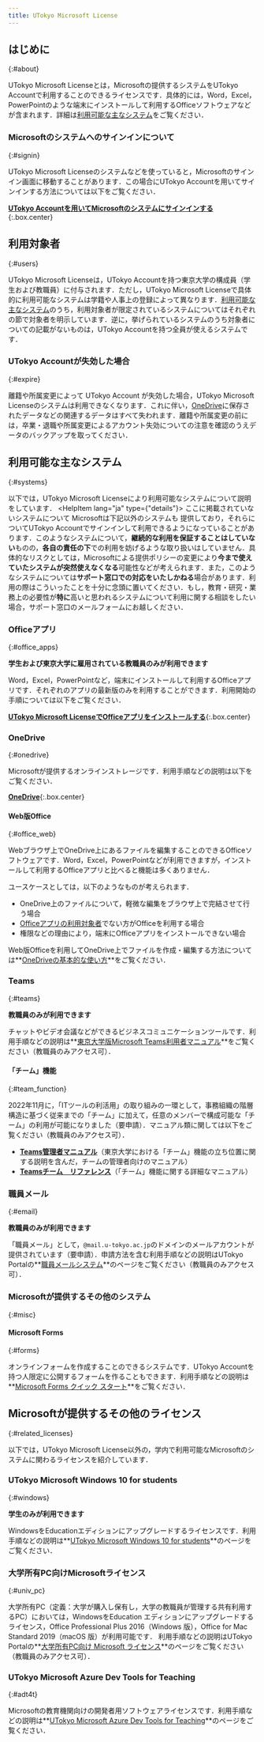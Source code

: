```yaml
---
title: UTokyo Microsoft License
---
```



## はじめに
{:#about}

UTokyo Microsoft Licenseとは，Microsoftの提供するシステムをUTokyo Accountで利用することのできるライセンスです．具体的には，Word，Excel，PowerPointのような端末にインストールして利用するOfficeソフトウェアなどが含まれます．詳細は[利用可能な主なシステム](#systems)をご覧ください．

### Microsoftのシステムへのサインインについて
{:#signin}

UTokyo Microsoft Licenseのシステムなどを使っていると，Microsoftのサインイン画面に移動することがあります．この場合にUTokyo Accountを用いてサインインする方法については以下をご覧ください．

**[UTokyo Accountを用いてMicrosoftのシステムにサインインする](signin)**{:.box.center}

## 利用対象者
{:#users}

UTokyo Microsoft Licenseは，UTokyo Accountを持つ東京大学の構成員（学生および教職員）に付与されます．ただし，UTokyo Microsoft Licenseで具体的に利用可能なシステムは学籍や人事上の登録によって異なります．[利用可能な主なシステム](#systems)のうち，利用対象者が限定されているシステムについてはそれぞれの節で対象者を明示しています．逆に，挙げられているシステムのうち対象者についての記載がないものは，UTokyo Accountを持つ全員が使えるシステムです．

### UTokyo Accountが失効した場合
{:#expire}

離籍や所属変更によって UTokyo Account が失効した場合，UTokyo Microsoft Licenseのシステムは利用できなくなります．これに伴い，[OneDrive](#onedrive)に保存されたデータなどの関連するデータはすべて失われます．離籍や所属変更の前には，卒業・退職や所属変更によるアカウント失効についての注意を確認のうえデータのバックアップを取ってください．

## 利用可能な主なシステム
{:#systems}

以下では，UTokyo Microsoft Licenseにより利用可能なシステムについて説明をしています．
<HelpItem lang="ja" type={"details"}>
<Fragment slot="problem">ここに掲載されていないシステムについて</Fragment>
<Fragment slot="solution">Microsoftは下記以外のシステムも 提供しており，それらについてUTokyo Accountでサインインして利用できるようになっていることがあります．このようなシステムについて，**継続的な利用を保証することはしていない**ものの，**各自の責任の下**での利用を妨げるような取り扱いはしていません．具体的なリスクとしては，Microsoftによる提供ポリシーの変更により**今まで使えていたシステムが突然使えなくなる**可能性などが考えられます．また，このようなシステムについては**サポート窓口での対応をいたしかねる**場合があります．利用の際はこういったことを十分に念頭に置いてください．もし，教育・研究・業務上の必要性が**特に**高いと思われるシステムについて利用に関する相談をしたい場合，サポート窓口のメールフォームにお越しください．</Fragment>
</HelpItem>

### Officeアプリ
{:#office_apps}

**学生および東京大学に雇用されている教職員のみが利用できます**

Word，Excel，PowerPointなど，端末にインストールして利用するOfficeアプリです．それぞれのアプリの最新版のみを利用することができます．利用開始の手順については以下をご覧ください．

**[UTokyo Microsoft LicenseでOfficeアプリをインストールする](install)**{:.box.center}

### OneDrive
{:#onedrive}

Microsoftが提供するオンラインストレージです．利用手順などの説明は以下をご覧ください．

**[OneDrive](./onedrive/)**{:.box.center}

#### Web版Office
{:#office_web}

Webブラウザ上でOneDrive上にあるファイルを編集することのできるOfficeソフトウェアです．Word，Excel，PowerPointなどが利用できますが，インストールして利用するOfficeアプリと比べると機能は多くありません．

ユースケースとしては，以下のようなものが考えられます．
- OneDrive上のファイルについて，軽微な編集をブラウザ上で完結させて行う場合
- [Officeアプリの利用対象者](#office_apps)でない方がOfficeを利用する場合
- 権限などの理由により，端末にOfficeアプリをインストールできない場合

Web版Officeを利用してOneDrive上でファイルを作成・編集する方法については**[OneDriveの基本的な使い方](onedrive/basic)**をご覧ください．

### Teams
{:#teams}

**教職員のみが利用できます**

チャットやビデオ会議などができるビジネスコミュニケーションツールです．利用手順などの説明は**[東京大学版Microsoft Teams利用者マニュアル](https://univtokyo.sharepoint.com/sites/utokyoportal/wiki/SiteAssets/d/Useful_Tools/%E3%80%8C%E6%9D%B1%E4%BA%AC%E5%A4%A7%E5%AD%A6%E7%89%88_Microsoft_Teams%E5%88%A9%E7%94%A8%E3%83%9E%E3%83%8B%E3%83%A5%E3%82%A2%E3%83%AB%EF%BC%8820210311%EF%BC%89%E3%80%8D.pdf)**をご覧ください（教職員のみアクセス可）．

#### 「チーム」機能
{:#team_function}

2022年11月に，「ITツールの利活用」の取り組みの一環として，事務組織の階層構造に基づく従来までの「チーム」に加えて，任意のメンバーで構成可能な「チーム」の利用が可能になりました（要申請）．マニュアル類に関しては以下をご覧ください（教職員のみアクセス可）．
- **[Teams管理者マニュアル](https://univtokyo.sharepoint.com/sites/utokyoportal/wiki/SiteAssets/d/Useful_Tools/Teams%E7%AE%A1%E7%90%86%E8%80%85%E3%83%9E%E3%83%8B%E3%83%A5%E3%82%A2%E3%83%AB.pdf)**（東京大学における「チーム」機能の立ち位置に関する説明を含んだ，チームの管理者向けのマニュアル）
- **[Teamsチーム　リファレンス](https://univtokyo.sharepoint.com/sites/utokyoportal/wiki/SiteAssets/d/IT_Tool_001/Teams%E3%83%81%E3%83%BC%E3%83%A0%E3%83%AA%E3%83%95%E3%82%A1%E3%83%AC%E3%83%B3%E3%82%B9.pdf)**（「チーム」機能に関する詳細なマニュアル）

### 職員メール
{:#email}

**教職員のみが利用できます**

「職員メール」として，`@mail.u-tokyo.ac.jp`のドメインのメールアカウントが提供されています（要申請）．申請方法を含む利用手順などの説明はUTokyo Portalの**[職員メールシステム](https://univtokyo.sharepoint.com/sites/utokyoportal/wiki/d/Email_system_for_staff.aspx)**のページをご覧ください（教職員のみアクセス可）．

### Microsoftが提供するその他のシステム
{:#misc}

#### Microsoft Forms
{:#forms}

オンラインフォームを作成することのできるシステムです．UTokyo Accountを持つ人限定に公開するフォームを作ることもできます．利用手順などの説明は**[Microsoft Forms クイック スタート](https://support.microsoft.com/ja-jp/office/620daa7a-3e03-4013-8f92-5cce86210ef6)**をご覧ください．

## Microsoftが提供するその他のライセンス
{:#related_licenses}

以下では，UTokyo Microsoft License以外の，学内で利用可能なMicrosoftのシステムに関わるライセンスを紹介しています．

### UTokyo Microsoft Windows 10 for students
{:#windows}

**学生のみが利用できます**

WindowsをEducationエディションにアップグレードするライセンスです．利用手順などの説明は**[UTokyo Microsoft Windows 10 for students](https://www.u-tokyo.ac.jp/adm/dics/ja/mslicense_win10.html)**のページをご覧ください．

### 大学所有PC向けMicrosoftライセンス
{:#univ_pc}

大学所有PC（定義：大学が購入し保有し，大学の教職員が管理する共有利用するPC）においては，WindowsをEducation エディションにアップグレードするライセンス，Office Professional Plus 2016（Windows 版），Office for Mac Standard 2019（macOS 版）が利用可能です．
利用手順などの説明はUTokyo Portalの**[大学所有PC向け Microsoft ライセンス](https://univtokyo.sharepoint.com/sites/utokyoportal/wiki/d/UTokyo_Microsoft_License_for_University_PC.aspx)**のページをご覧ください（教職員のみアクセス可）．

### UTokyo Microsoft Azure Dev Tools for Teaching
{:#adt4t}

Microsoftの教育機関向けの開発者用ソフトウェアライセンスです．利用手順などの説明は**[UTokyo Microsoft Azure Dev Tools for Teaching](adt4t)**のページをご覧ください．
